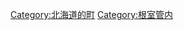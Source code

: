 {{Commonscat|Betsukai, Hokkaido}}
{{Catmore}}

{{DEFAULTSORT:Betsukai}}
[[Category:北海道的町|Category:北海道的町]]
[[Category:根室管内|Category:根室管内]]